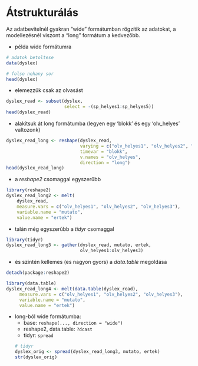 # Átstrukturálás

Az adatbevitelnél gyakran "wide" formátumban rögzítik az adatokat,
a modellezésnél viszont a "long" formátum a kedvezőbb. 

- példa wide formátumra
```r
# adatok betoltese
data(dyslex)

# folso nehany sor
head(dyslex)
```

- elemezzük csak az olvasást
```r
dyslex_read <- subset(dyslex, 
                      select = -(sp_helyes1:sp_helyes5))
head(dyslex_read)
```

- alakítsuk át long formátumba (legyen egy 'blokk' és egy 'olv_helyes' valtozonk)
```r
dyslex_read_long <- reshape(dyslex_read, 
                            varying = c("olv_helyes1", "olv_helyes2", "olv_helyes3"),
                            timevar = "blokk",
                            v.names = "olv_helyes",
                            direction = "long")
head(dyslex_read_long)
```

- a *reshape2* csomaggal egyszerűbb
```r
library(reshape2)
dyslex_read_long2 <- melt(
    dyslex_read, 
    measure.vars = c("olv_helyes1", "olv_helyes2", "olv_helyes3"),
    variable.name = "mutato",
    value.name = "ertek")
```


- talán még egyszerűbb a *tidyr* csomaggal
```r
library(tidyr)
dyslex_read_long3 <- gather(dyslex_read, mutato, ertek, 
                            olv_helyes1:olv_helyes3)
```

- és szintén kellemes (es nagyon gyors) a *data.table* megoldása
```r
detach(package:reshape2)
```

```r
library(data.table)
dyslex_read_long4 <- melt(data.table(dyslex_read), 
     measure.vars = c("olv_helyes1", "olv_helyes2", "olv_helyes3"),
     variable.name = "mutato",
     value.name = "ertek")
```

- long-ból wide formátumba:
    - base: `reshape(..., direction = "wide")`
    - reshape2, data.table: `?dcast`
    - tidyr: `spread`
```r
# tidyr
dyslex_orig <- spread(dyslex_read_long3, mutato, ertek)
str(dyslex_orig)
```

